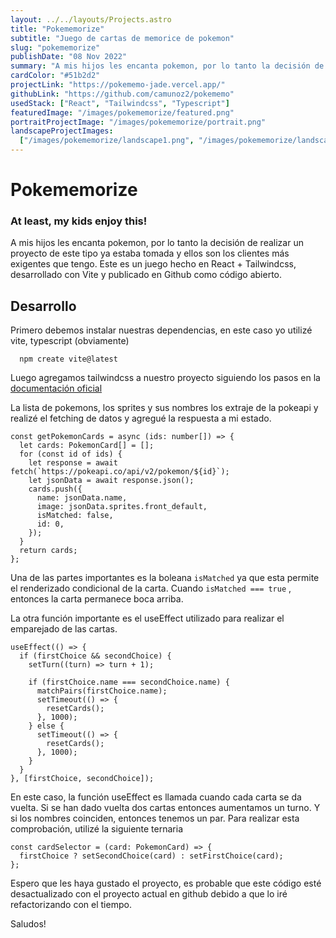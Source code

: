 ```yaml
---
layout: ../../layouts/Projects.astro
title: "Pokememorize"
subtitle: "Juego de cartas de memorice de pokemon"
slug: "pokememorize"
publishDate: "08 Nov 2022"
summary: "A mis hijos les encanta pokemon, por lo tanto la decisión de realizar un proyecto de este tipo ya estaba tomada y ellos son los clientes más exigentes que tengo. Este es un juego hecho en React + Tailwindcss, desarrollado con Vite y publicado en Github como código abierto."
cardColor: "#51b2d2"
projectLink: "https://pokememo-jade.vercel.app/"
githubLink: "https://github.com/camunoz2/pokememo"
usedStack: ["React", "Tailwindcss", "Typescript"]
featuredImage: "/images/pokememorize/featured.png"
portraitProjectImage: "/images/pokememorize/portrait.png"
landscapeProjectImages:
  ["/images/pokememorize/landscape1.png", "/images/pokememorize/landscape2.png"]
---
```


# Pokememorize

### At least, my kids enjoy this!

A mis hijos les encanta pokemon, por lo tanto la decisión de realizar un proyecto de este tipo ya estaba tomada y ellos son los clientes más exigentes que tengo. Este es un juego hecho en React + Tailwindcss, desarrollado con Vite y publicado en Github como código abierto.

## Desarrollo

Primero debemos instalar nuestras dependencias, en este caso yo utilizé vite, typescript (obviamente)

```
  npm create vite@latest
```

Luego agregamos tailwindcss a nuestro proyecto siguiendo los pasos en la [documentación oficial](https://tailwindcss.com/docs/installation)

La lista de pokemons, los sprites y sus nombres los extraje de la pokeapi y realizé el fetching de datos y agregué la respuesta a mi estado.

```
const getPokemonCards = async (ids: number[]) => {
  let cards: PokemonCard[] = [];
  for (const id of ids) {
    let response = await fetch(`https://pokeapi.co/api/v2/pokemon/${id}`);
    let jsonData = await response.json();
    cards.push({
      name: jsonData.name,
      image: jsonData.sprites.front_default,
      isMatched: false,
      id: 0,
    });
  }
  return cards;
};
```

Una de las partes importantes es la boleana `isMatched` ya que esta permite el renderizado condicional de la carta. Cuando `isMatched === true` , entonces la carta permanece boca arriba.

La otra función importante es el useEffect utilizado para realizar el emparejado de las cartas.

```
useEffect(() => {
  if (firstChoice && secondChoice) {
    setTurn((turn) => turn + 1);

    if (firstChoice.name === secondChoice.name) {
      matchPairs(firstChoice.name);
      setTimeout(() => {
        resetCards();
      }, 1000);
    } else {
      setTimeout(() => {
        resetCards();
      }, 1000);
    }
  }
}, [firstChoice, secondChoice]);
```

En este caso, la función useEffect es llamada cuando cada carta se da vuelta. Si se han dado vuelta dos cartas entonces aumentamos un turno. Y si los nombres coinciden, entonces tenemos un par. Para realizar esta comprobación, utilizé la siguiente ternaria

```
const cardSelector = (card: PokemonCard) => {
  firstChoice ? setSecondChoice(card) : setFirstChoice(card);
};
```

Espero que les haya gustado el proyecto, es probable que este código esté desactualizado con el proyecto actual en github debido a que lo iré refactorizando con el tiempo.

Saludos!
